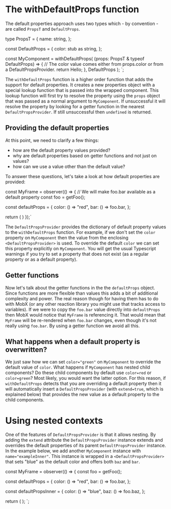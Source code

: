 # The withDefaultProps function

The default properties approach uses two types which - by convention - are called `PropsT` and `DefaultProps`.


type PropsT = {
  name: string,
};

const DefaultProps = {
  color: stub as string,
};

const MyComponent = withDefaultProps(
  (props: PropsT & typeof DefaultProps) => {
    // The color value comes either from props.color or from a DefaultPropsProvider.
    return <text color={props.color}>Hello</text>;
  }, DefaultProps
);
`;

<CodeSnippet title="" code={code1} addMb />

The `withDefaultProps` function is a higher order function that adds the support for default properties.
It creates a new properties object with a special lookup function that is passed into the wrapped component.
This lookup function will first try to resolve the property using the `props` object that was passed as a
normal argument to `MyComponent`. If unsuccessful it will resolve the property by looking for a getter function
in the nearest `DefaultPropsProvider`. If still unsuccessful then `undefined` is returned.

## Providing the default properties

At this point, we need to clarify a few things:

- how are the default property values provided?
- why are default properties based on getter functions and not just on values?
- how can we use a value other than the default value?

To answer these questions, let's take a look at how default properties are provided:


const MyFrame = observer(() => {
// We will make foo.bar available as a default property
const foo = getFoo();

const defaultProps = {
  color: () => "red",
  bar: () => foo.bar,
};

return (
  <DefaultPropsProvider value={defaultProps}>
    <MyComponent name="example" />
    <MyComponent name="example" color="green" />
  </DefaultPropsProvider>
)
});`

<CodeSnippet title="" code={code2} addMb />

The `DefaultPropsProvider` provides the dictionary of default property values to the `withDefaultProps` function.
For example, if we don't set the `color` property on `MyComponent` then the value from the enclosing `<DefaultPropsProvider>` is
used. To override the default `color` we can set this property explicitly on `MyComponent`.
You will get the usual Typescript warnings if you try to set a property that does not exist
(as a regular property or as a default property).

## Getter functions

Now let's talk about the getter functions in the the `defaultProps` object. Since functions are more flexible than values this adds a
bit of additional complexity and power. The real reason though for having them has to do with MobX (or any other reaction library
you might use that tracks access to variables). If we were to copy the `foo.bar` value directly into `defaultProps` then MobX would
notice that `MyFrame` is referencing it. That would mean that `MyFrame` will be re-rendered when `foo.bar` changes, even though it's not
really using `foo.bar`. By using a getter function we avoid all this.

## What happens when a default property is overwritten?

We just saw how we can set `color="green"` on `MyComponent` to override the default value of `color`. What happens if
`MyComponent` has nested child components? Do these child components by default use `color=red` or `color=green`?
Most likely, you would want the latter option. For this reason, if `withDefaultProps` detects that you are overriding a default property
then it will automatically insert a `DefaultPropsProvider` (with `extend=true`, which is explained below)
that provides the new value as a default property to the child components.

# Using nested contexts

One of the features of `DefaultPropsProvider` is that it allows nesting. By adding the `extend` attribute the `DefaultPropsProvider` instance
extends and overrides the default properties of its parent `DefaultPropsProvider` instance. In the example below, we add another
`MyComponent` instance with `name="exampleInner"`. This instance is wrapped in a `<DefaultPropsProvider>` that sets "blue" as the default
color and offers both `baz` and `bar`.


const MyFrame = observer(() => {
const foo = getFoo();

const defaultProps = {
  color: () => "red",
  bar: () => foo.bar,
};

const defaultPropsInner = {
  color: () => "blue",
  baz: () => foo.baz,
};

return (
  <DefaultPropsProvider value={defaultProps}>
    <MyComponent name="example"/>
    <DefaultPropsProvider extend value={defaultPropsInner}>
      <MyComponent name="exampleInner"/>
    </DefaultPropsProvider>
  </DefaultPropsProvider>
);
`;

<CodeSnippet title="example/MyFrame.tsx" code={code3} />
